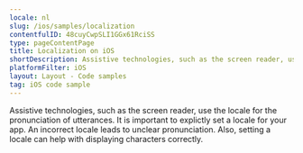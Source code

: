 ```yaml
---
locale: nl
slug: /ios/samples/localization
contentfulID: 48cuyCwpSLI1GGx61RciSS
type: pageContentPage
title: Localization on iOS
shortDescription: Assistive technologies, such as the screen reader, use the locale for the pronunciation of utterances.
platformFilter: iOS
layout: Layout - Code samples
tag: iOS code sample
---
```


Assistive technologies, such as the screen reader, use the locale for the pronunciation of utterances. It is important to explictly set a locale for your app. An incorrect locale leads to unclear pronunciation. Also, setting a locale can help with displaying characters correctly.

<CodeSample id="text-localization" locale="nl" platform="ios"/>